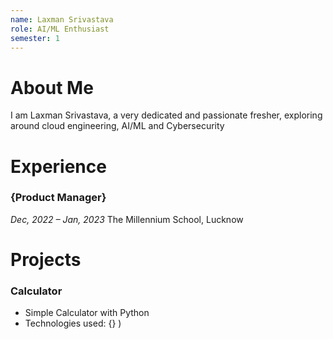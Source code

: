 ```yaml
---
name: Laxman Srivastava
role: AI/ML Enthusiast
semester: 1
---
```


# About Me
I am Laxman Srivastava, a very dedicated and passionate fresher, exploring around cloud engineering, AI/ML and Cybersecurity


# Experience


### **{Product Manager}**
_Dec, 2022 – Jan, 2023_
The Millennium School, Lucknow


# Projects


### **Calculator**
- Simple Calculator with Python
- Technologies used: {}
)


